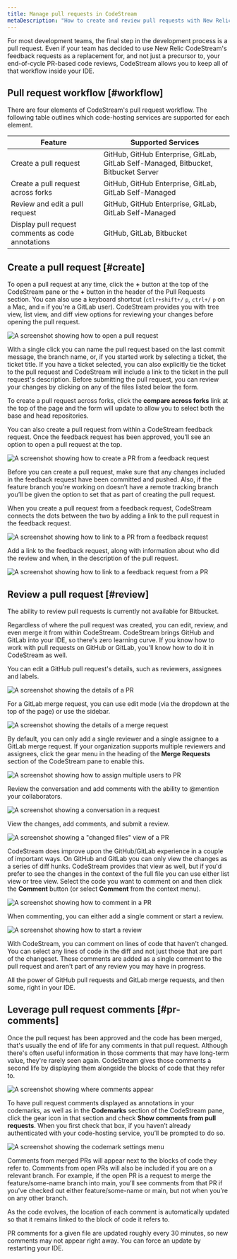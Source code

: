 ```yaml
---
title: Manage pull requests in CodeStream
metaDescription: "How to create and review pull requests with New Relic CodeStream."
---
```


For most development teams, the final step in the development process is a pull request. Even if your team has decided to use New Relic CodeStream's feedback requests as a replacement for, and not just a precursor to, your end-of-cycle PR-based code reviews, CodeStream allows you to keep all of that workflow inside your IDE.

## Pull request workflow [#workflow]

There are four elements of CodeStream's pull request workflow. The following table outlines which code-hosting services are supported for each element.

| Feature                                           | Supported Services                                                                  |
| ------------------------------------------------- | ----------------------------------------------------------------------------------- |
| Create a pull request                             | GitHub, GitHub Enterprise, GitLab, GitLab Self-Managed, Bitbucket, Bitbucket Server |
| Create a pull request across forks                | GitHub, GitHub Enterprise, GitLab, GitLab Self-Managed                              |
| Review and edit a pull request                    | GitHub, GitHub Enterprise, GitLab, GitLab Self-Managed                              |
| Display pull request comments as code annotations | GitHub, GitLab, Bitbucket                                                           |

## Create a pull request [#create]

To open a pull request at any time, click the **+** button at the top of the CodeStream pane or the **+** button in the header of the Pull Requests section. You can also use a keyboard shortcut (`ctlr+shift+/` `p`, `ctrl+/` `p` on a Mac, and `m` if you're a GitLab user). CodeStream  provides you with tree view, list view, and diff view options for reviewing your changes before opening the pull request.

![A screenshot showing how to open a pull request](/images/OpenPullRequest1.png "Open a pull request")

With a single click you can name the pull request based on the last commit message, the branch name, or, if you started work by selecting a ticket, the ticket title. If you have a ticket selected, you can also explicitly tie the ticket to the pull request and CodeStream will include a link to the ticket in the pull request's description. Before submitting the pull request, you can review your changes by clicking on any of the files listed below the form.

To create a pull request across forks, click the **compare across forks** link at the top of the page and the form will update to allow you to select both the base and head repositories.

You can also create a pull request from within a CodeStream feedback request. Once the feedback request has been approved, you’ll see an option to open a pull request at the top.

![A screenshot showing how to create a PR from a feedback request](/images/OpenPRfromFR.png "feedback request")

Before you can create a pull request, make sure that any changes included in the feedback request have been committed and pushed. Also, if the feature branch you’re working on doesn’t have a remote tracking branch you’ll be given the option to set that as part of creating the pull request.

When you create a pull request from a feedback request, CodeStream connects the dots between the two by adding a link to the pull request in the feedback request.

![A screenshot showing how to link to a PR from a feedback request](/images/LinkToPullRequest.png "link to pull request")

Add a link to the feedback request, along with information about who did the review and when, in the description of the pull request.

![A screenshot showing how to link to a feedback request from a PR](/images/LinkToFeedbackRequest.png "link to feedback request")

## Review a pull request [#review]

<Callout variant="caution">
  The ability to review pull requests is currently not available for Bitbucket.
</Callout>

Regardless of where the pull request was created, you can edit, review, and even merge it from within CodeStream. CodeStream brings GitHub and GitLab into your IDE, so there's zero learning curve. If you know how to work with pull requests on GitHub or GitLab, you'll know how to do it in CodeStream as well.

You can edit a GitHub pull request's details, such as reviewers, assignees and labels.

![A screenshot showing the details of a PR](/images/PRDetails-GH.png "pull request details")

For a GitLab merge request, you can use edit mode (via the dropdown at the top of the page) or use the sidebar.

![A screenshot showing the details of a merge request](/images/PRDetails-GL.png "merge request details")

By default, you can only add a single reviewer and a single assignee to a GitLab merge request. If your organization supports multiple reviewers and assignees, click the gear menu in the heading of the **Merge Requests** section of the CodeStream pane to enable this.

![A screenshot showing how to assign multiple users to PR](/images/MultipleSetting-GL.png "multiple settings")

Review the conversation and add comments with the ability to @mention your collaborators.

![A screenshot showing a conversation in a request](/images/PRConversation-GH.png "pull request conversation")

View the changes, add comments, and submit a review.

![A screenshot showing a "changed files" view of a PR](/images/PRChanges-GH.png "pull request changes")

CodeStream does improve upon the GitHub/GitLab experience in a couple of important ways. On GitHub and GitLab you can only view the changes as a series of diff hunks. CodeStream provides that view as well, but if you'd prefer to see the changes in the context of the full file you can use either list view or tree view. Select the code you want to comment on and then click the **Comment** button (or select **Comment** from the context menu).

![A screenshot showing how to comment in a PR](/images/PRComment-GH.png "pull request comment")

When commenting, you can either add a single comment or start a review.

![A screenshot showing how to start a review](/images/PRCommentForm-GH.png "pull request review")

With CodeStream, you can comment on lines of code that haven't changed. You can select any lines of code in the diff and not just those that are part of the changeset. These comments are added as a single comment to the pull request and aren't part of any review you may have in progress.

All the power of GitHub pull requests and GitLab merge requests, and then some, right in your IDE.

## Leverage pull request comments [#pr-comments]

Once the pull request has been approved and the code has been merged, that's usually the end of life for any comments in that pull request. Although there's often useful information in those comments that may have long-term value, they're rarely seen again. CodeStream gives those comments a second life by displaying them alongside the blocks of code that they refer to.

![A screenshot showing where comments appear](/images/PRComment-Gutter1.png "pull request comment gutter")

To have pull request comments displayed as annotations in your codemarks, as well as in the **Codemarks** section of the CodeStream pane, click the gear icon in that section and check **Show comments from pull requests**. When you first check that box, if you haven’t already authenticated with your code-hosting service, you’ll be prompted to do so.

![A screenshot showing the codemark settings menu](/images/CodemarksSection-Settings.png "codemark settings")

Comments from merged PRs will appear next to the blocks of code they refer to. Comments from open PRs will also be included if you are on a relevant branch. For example, if the open PR is a request to merge the feature/some-name branch into main, you’ll see comments from that PR if you've checked out either feature/some-name or main, but not when you’re on any other branch.

As the code evolves, the location of each comment is automatically updated so that it remains linked to the block of code it refers to.

PR comments for a given file are updated roughly every 30 minutes, so new comments may not appear right away. You can force an update by restarting your IDE.
